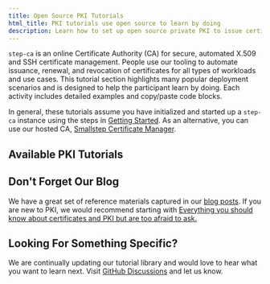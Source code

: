 ```yaml
---
title: Open Source PKI Tutorials
html_title: PKI tutorials use open source to learn by doing
description: Learn how to set up open source private PKI to issue certificates using ACME or cloud APIs. Issue X.509 certificates to humans using your identity provider.
---
```



`step-ca` is an online Certificate Authority (CA) for secure, automated X.509 and SSH certificate management. People use our tooling to automate issuance, renewal, and revocation of certificates for all types of workloads and use cases. This tutorial section highlights many popular deployment scenarios and is designed to help the participant learn by doing. Each activity includes detailed examples and copy/paste code blocks. 

In general, these tutorials assume you have initialized and started up a `step-ca` instance using the steps in [Getting Started](/docs/step-ca/getting-started). As an alternative, you can use our hosted CA, [Smallstep Certificate Manager](/certificate-manager).


## Available PKI Tutorials

<Contents product="tutorials" />


## Don't Forget Our Blog
We have a great set of reference materials captured in our [blog posts](/blog). If you are new to PKI, we would recommend starting with [Everything you should know about certificates and PKI but are too afraid to ask.](/blog/everything-pki/)


## Looking For Something Specific?

We are continually updating our tutorial library and would love to hear what you want to learn next. Visit [GitHub Discussions](https://github.com/smallstep/certificates/discussions) and let us know.
